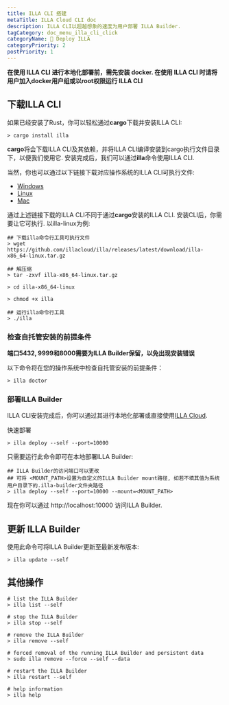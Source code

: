 ```yaml
---
title: ILLA CLI 搭建
metaTitle: ILLA Cloud CLI doc
description: ILLA CLI以超越想象的速度为用户部署 ILLA Builder.
tagCategory: doc_menu_illa_cli_click
categoryName: 👷 Deploy ILLA
categoryPriority: 2
postPriority: 1
---
```


**在使用 ILLA CLI 进行本地化部署前，需先安装 docker. 在使用 ILLA CLI 时请将用户加入docker用户组或以root权限运行 ILLA CLI**

## 下载ILLA CLI

如果已经安装了Rust，你可以轻松通过**cargo**下载并安装ILLA CLI:

```
> cargo install illa
```

**cargo**将会下载ILLA CLI及其依赖，并将ILLA CLI编译安装到cargo执行文件目录下，以便我们使用它.
安装完成后，我们可以通过**illa**命令使用ILLA CLI.

当然，你也可以通过以下链接下载对应操作系统的ILLA CLI可执行文件:

-   [Windows](https://github.com/illacloud/illa/releases/latest/download/illa-x86_64-win.zip)
-   [Linux](https://github.com/illacloud/illa/releases/latest/download/illa-x86_64-Linux.tar.gz)
-   [Mac](https://github.com/illacloud/illa/releases/latest/download/illa-x86_64-macos.tar.gz)

通过上述链接下载的ILLA CLI不同于通过**cargo**安装的ILLA CLI. 安装CLI后，你需要让它可执行. 以illa-linux为例:

```
## 下载illa命令行工具可执行文件
> wget https://github.com/illacloud/illa/releases/latest/download/illa-x86_64-linux.tar.gz

## 解压缩
> tar -zxvf illa-x86_64-linux.tar.gz

> cd illa-x86_64-linux

> chmod +x illa

## 运行illa命令行工具
> ./illa

```

### 检查自托管安装的前提条件

**端口5432, 9999和8000需要为ILLA Builder保留，以免出现安装错误**

以下命令将在您的操作系统中检查自托管安装的前提条件：

```
> illa doctor
```

### 部署ILLA Builder

ILLA CLI安装完成后，你可以通过其进行本地化部署或直接使用[ILLA Cloud](https://cloud.illacloud.com/).

快速部署

```
> illa deploy --self --port=10000
```

只需要运行此命令即可在本地部署ILLA Builder:

```
## ILLA Builder的访问端口可以更改
## 可将 <MOUNT_PATH>设置为自定义的ILLA Builder mount路径, 如若不填其值为系统用户目录下的.illa-builder文件夹路径
> illa deploy --self --port=10000 --mount=<MOUNT_PATH>
```

现在你可以通过 http://localhost:10000 访问ILLA Builder.

## 更新 ILLA Builder

使用此命令可将ILLA Builder更新至最新发布版本:

```
> illa update --self
```

## 其他操作

```
# list the ILLA Builder
> illa list --self

# stop the ILLA Builder
> illa stop --self

# remove the ILLA Builder
> illa remove --self

# forced removal of the running ILLA Builder and persistent data
> sudo illa remove --force --self --data

# restart the ILLA Builder
> illa restart --self

# help information
> illa help
```
